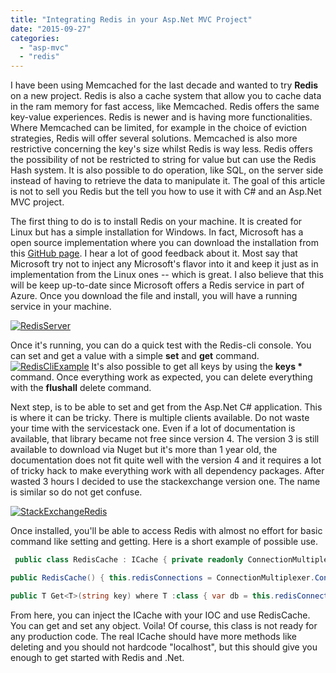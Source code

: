 ```yaml
---
title: "Integrating Redis in your Asp.Net MVC Project"
date: "2015-09-27"
categories: 
  - "asp-mvc"
  - "redis"
---
```


I have been using Memcached for the last decade and wanted to try **Redis** on a new project. Redis is also a cache system that allow you to cache data in the ram memory for fast access, like Memcached. Redis offers the same key-value experiences. Redis is newer and is having more functionalities. Where Memcached can be limited, for example in the choice of eviction strategies, Redis will offer several solutions. Memcached is also more restrictive concerning the key's size whilst Redis is way less. Redis offers the possibility of not be restricted to string for value but can use the Redis Hash system. It is also possible to do operation, like SQL, on the server side instead of having to retrieve the data to manipulate it. The goal of this article is not to sell you Redis but the tell you how to use it with C# and an Asp.Net MVC project.

The first thing to do is to install Redis on your machine. It is created for Linux but has a simple installation for Windows. In fact, Microsoft has a open source implementation where you can download the installation from this [GitHub page](https://github.com/MSOpenTech/redis/releases). I hear a lot of good feedback about it. Most say that Microsoft try not to inject any Microsoft's flavor into it and keep it just as in implementation from the Linux ones -- which is great. I also believe that this will be keep up-to-date since Microsoft offers a Redis service in part of Azure. Once you download the file and install, you will have a running service in your machine.

[![RedisServer](http://patrickdesjardins.com/blog/wp-content/uploads/2015/07/RedisServer-400x203.png)](http://patrickdesjardins.com/blog/?attachment_id=4272)

Once it's running, you can do a quick test with the Redis-cli console. You can set and get a value with a simple **set** and **get** command. [![RedisCliExample](http://patrickdesjardins.com/blog/wp-content/uploads/2015/07/RedisCliExample-400x72.png)](http://patrickdesjardins.com/blog/?attachment_id=4273) It's also possible to get all keys by using the **keys \*** command. Once everything work as expected, you can delete everything with the **flushall** delete command.

Next step, is to be able to set and get from the Asp.Net C# application. This is where it can be tricky. There is multiple clients available. Do not waste your time with the servicestack one. Even if a lot of documentation is available, that library became not free since version 4. The version 3 is still available to download via Nuget but it's more than 1 year old, the documentation does not fit quite well with the version 4 and it requires a lot of tricky hack to make everything work with all dependency packages. After wasted 3 hours I decided to use the stackexchange version one. The name is similar so do not get confuse.

[![StackExchangeRedis](http://patrickdesjardins.com/blog/wp-content/uploads/2015/07/StackExchangeRedis-400x65.png)](http://patrickdesjardins.com/blog/?attachment_id=4274)

Once installed, you'll be able to access Redis with almost no effort for basic command like setting and getting. Here is a short example of possible use.


```csharp
 public class RedisCache : ICache { private readonly ConnectionMultiplexer redisConnections;

public RedisCache() { this.redisConnections = ConnectionMultiplexer.Connect("localhost"); } public void Set<T>(string key, T objectToCache) where T : class { var db = this.redisConnections.GetDatabase(); db.StringSet(key, JsonConvert.SerializeObject(objectToCache , Formatting.Indented , new JsonSerializerSettings { ReferenceLoopHandling = ReferenceLoopHandling.Serialize, PreserveReferencesHandling = PreserveReferencesHandling.Objects })); }

public T Get<T>(string key) where T :class { var db = this.redisConnections.GetDatabase(); var redisObject = db.StringGet(key); if (redisObject.HasValue) { return JsonConvert.DeserializeObject<T>(redisObject , new JsonSerializerSettings { ReferenceLoopHandling = ReferenceLoopHandling.Serialize, PreserveReferencesHandling = PreserveReferencesHandling.Objects }); } else { return (T)null; } } 
```

From here, you can inject the ICache with your IOC and use RedisCache. You can get and set any object. Voila! Of course, this class is not ready for any production code. The real ICache should have more methods like deleting and you should not hardcode "localhost", but this should give you enough to get started with Redis and .Net.
